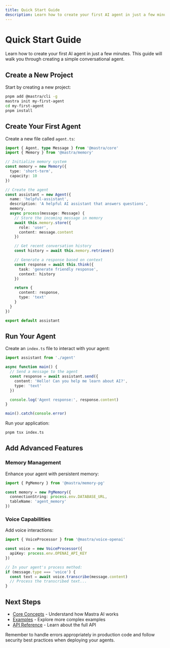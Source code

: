 ```yaml
---
title: Quick Start Guide
description: Learn how to create your first AI agent in just a few minutes.
---
```


# Quick Start Guide

Learn how to create your first AI agent in just a few minutes. This guide will walk you through creating a simple conversational agent.

## Create a New Project

Start by creating a new project:

```bash
pnpm add @mastra/cli -g
mastra init my-first-agent
cd my-first-agent
pnpm install
```

## Create Your First Agent

Create a new file called `agent.ts`:

```typescript
import { Agent, type Message } from '@mastra/core'
import { Memory } from '@mastra/memory'

// Initialize memory system
const memory = new Memory({
  type: 'short-term',
  capacity: 10
})

// Create the agent
const assistant = new Agent({
  name: 'helpful-assistant',
  description: 'A helpful AI assistant that answers questions',
  memory,
  async process(message: Message) {
    // Store the incoming message in memory
    await this.memory.store({
      role: 'user',
      content: message.content
    })

    // Get recent conversation history
    const history = await this.memory.retrieve()

    // Generate a response based on context
    const response = await this.think({
      task: 'generate friendly response',
      context: history
    })

    return {
      content: response,
      type: 'text'
    }
  }
})

export default assistant
```

## Run Your Agent

Create an `index.ts` file to interact with your agent:

```typescript
import assistant from './agent'

async function main() {
  // Send a message to the agent
  const response = await assistant.send({
    content: 'Hello! Can you help me learn about AI?',
    type: 'text'
  })

  console.log('Agent response:', response.content)
}

main().catch(console.error)
```

Run your application:

```bash
pnpm tsx index.ts
```

## Add Advanced Features

### Memory Management

Enhance your agent with persistent memory:

```typescript
import { PgMemory } from '@mastra/memory-pg'

const memory = new PgMemory({
  connectionString: process.env.DATABASE_URL,
  tableName: 'agent_memory'
})
```

### Voice Capabilities

Add voice interactions:

```typescript
import { VoiceProcessor } from '@mastra/voice-openai'

const voice = new VoiceProcessor({
  apiKey: process.env.OPENAI_API_KEY
})

// In your agent's process method:
if (message.type === 'voice') {
  const text = await voice.transcribe(message.content)
  // Process the transcribed text...
}
```

## Next Steps

- [Core Concepts](/docs/core-concepts/overview) - Understand how Mastra AI works
- [Examples](/docs/examples/chatbot) - Explore more complex examples
- [API Reference](/docs/api-reference/agent) - Learn about the full API

<Callout>
  Remember to handle errors appropriately in production code and follow security best practices when deploying your agents.
</Callout>
